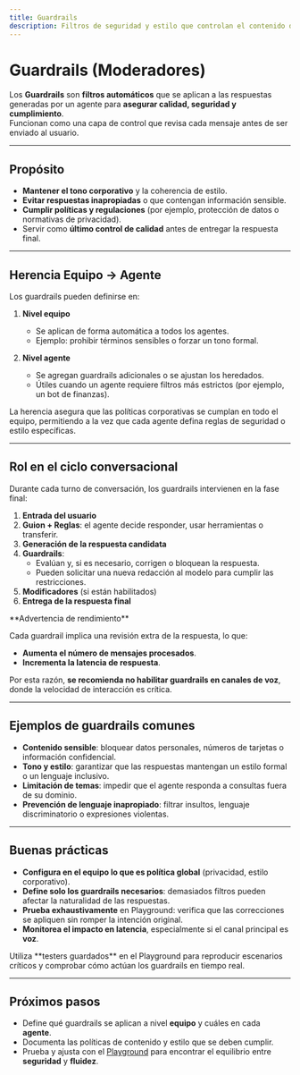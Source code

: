 ```yaml
---
title: Guardrails
description: Filtros de seguridad y estilo que controlan el contenido de las respuestas del agente. Incluye herencia, buenas prácticas y advertencias de rendimiento.
---
```



# Guardrails (Moderadores)

Los **Guardrails** son **filtros automáticos** que se aplican a las respuestas generadas por un agente para **asegurar calidad, seguridad y cumplimiento**.  
Funcionan como una capa de control que revisa cada mensaje antes de ser enviado al usuario.

---

## Propósito

- **Mantener el tono corporativo** y la coherencia de estilo.  
- **Evitar respuestas inapropiadas** o que contengan información sensible.  
- **Cumplir políticas y regulaciones** (por ejemplo, protección de datos o normativas de privacidad).  
- Servir como **último control de calidad** antes de entregar la respuesta final.

---

## Herencia Equipo → Agente

Los guardrails pueden definirse en:

1. **Nivel equipo**  
   - Se aplican de forma automática a todos los agentes.  
   - Ejemplo: prohibir términos sensibles o forzar un tono formal.

2. **Nivel agente**  
   - Se agregan guardrails adicionales o se ajustan los heredados.  
   - Útiles cuando un agente requiere filtros más estrictos (por ejemplo, un bot de finanzas).

<Callout type="info">
La herencia asegura que las políticas corporativas se cumplan en todo el equipo,  
permitiendo a la vez que cada agente defina reglas de seguridad o estilo específicas.
</Callout>

---

## Rol en el ciclo conversacional

Durante cada turno de conversación, los guardrails intervienen en la fase final:

1. **Entrada del usuario**  
2. **Guion + Reglas**: el agente decide responder, usar herramientas o transferir.  
3. **Generación de la respuesta candidata**  
4. **Guardrails**:  
   - Evalúan y, si es necesario, corrigen o bloquean la respuesta.  
   - Pueden solicitar una nueva redacción al modelo para cumplir las restricciones.
5. **Modificadores** (si están habilitados)  
6. **Entrega de la respuesta final**

<Callout type="warning">
**Advertencia de rendimiento**

Cada guardrail implica una revisión extra de la respuesta, lo que:
- **Aumenta el número de mensajes procesados**.
- **Incrementa la latencia de respuesta**.

Por esta razón, **se recomienda no habilitar guardrails en canales de voz**, donde la velocidad de interacción es crítica.
</Callout>

---

## Ejemplos de guardrails comunes

- **Contenido sensible**: bloquear datos personales, números de tarjetas o información confidencial.  
- **Tono y estilo**: garantizar que las respuestas mantengan un estilo formal o un lenguaje inclusivo.  
- **Limitación de temas**: impedir que el agente responda a consultas fuera de su dominio.  
- **Prevención de lenguaje inapropiado**: filtrar insultos, lenguaje discriminatorio o expresiones violentas.

---

## Buenas prácticas

- **Configura en el equipo lo que es política global** (privacidad, estilo corporativo).  
- **Define solo los guardrails necesarios**: demasiados filtros pueden afectar la naturalidad de las respuestas.  
- **Prueba exhaustivamente** en Playground: verifica que las correcciones se apliquen sin romper la intención original.  
- **Monitorea el impacto en latencia**, especialmente si el canal principal es **voz**.

<Callout type="tip">
Utiliza **testers guardados** en el Playground para reproducir escenarios críticos y comprobar cómo actúan los guardrails en tiempo real.
</Callout>

---

## Próximos pasos

- Define qué guardrails se aplican a nivel **equipo** y cuáles en cada **agente**.  
- Documenta las políticas de contenido y estilo que se deben cumplir.  
- Prueba y ajusta con el [Playground](../playground) para encontrar el equilibrio entre **seguridad** y **fluidez**.

